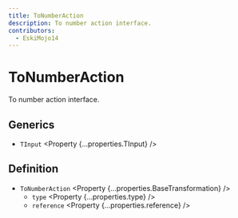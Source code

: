 ```yaml
---
title: ToNumberAction
description: To number action interface.
contributors:
  - EskiMojo14
---
```



# ToNumberAction

To number action interface.

## Generics

- `TInput` <Property {...properties.TInput} />

## Definition

- `ToNumberAction` <Property {...properties.BaseTransformation} />
  - `type` <Property {...properties.type} />
  - `reference` <Property {...properties.reference} />
